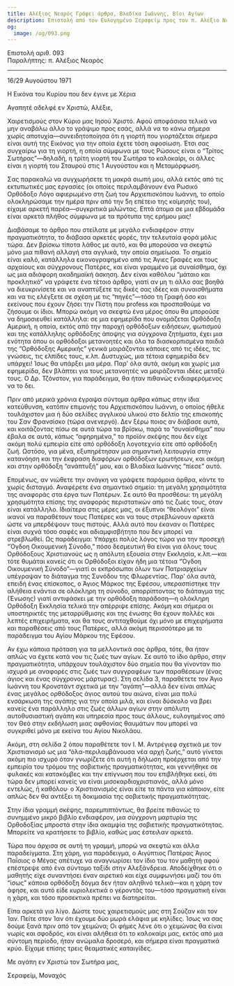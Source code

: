```yaml
---
title: Αλέξιος Νεαρός Γράφει άρθρα, Βλαδίκα Ιωάννης, Βίοι Αγίων
description: Επιστολή από τον Ευλογημένο Σεραφείμ προς τον π. Αλέξιο Νεαρό.
og:
  image: /og/093.png
---
```


<div style={{textAlign:'right', fontFamily:'monospace'}}>Επιστολή αριθ. 093</div>
<div style={{textAlign:'left', fontFamily:'monospace'}}>Παραλήπτης: π. Αλέξιος Νεαρός</div>

---

16/29 Αυγούστου 1971

Η Εικόνα του Κυρίου που δεν έγινε με Χέρια

Αγαπητέ αδελφέ εν Χριστώ, Αλέξιε,

Χαιρετισμούς στον Κύριο μας Ιησού Χριστό. Αφού αποφάσισα τελικά να μην αναβάλω άλλο το γράψιμο προς εσάς, αλλά να το κάνω σήμερα χωρίς αποτυχία—συνειδητοποίησα ότι η γιορτή που γιορτάζεται σήμερα είναι αυτή της Εικόνας για την οποία έχετε τόση αφοσίωση. Έτσι σας συγχαίρω για τη γιορτή, η οποία σύμφωνα με τους Ρώσους είναι ο “Τρίτος Σωτήρας”—δηλαδή, η τρίτη γιορτή του Σωτήρα το καλοκαίρι, οι άλλες είναι η γιορτή του Σταυρού στις 1 Αυγούστου και η Μεταμόρφωση.

Σας παρακαλώ να συγχωρήσετε τη μακρά σιωπή μου, αλλά εκτός από τις εκτυπωτικές μας εργασίες (οι οποίες περιλαμβάνουν ένα Ρωσικό Ορθόδοξο Λόγο αφιερωμένο στη ζωή του Αρχιεπισκόπου Ιωάννη, το οποίο ολοκληρώσαμε την ημέρα πριν από την 5η επέτειο της κοίμησής του), είχαμε αρκετή παρέα—συγκριτικά μιλώντας. Επτά άτομα σε μια εβδομάδα είναι αρκετά πλήθος σύμφωνα με τα πρότυπα της ερήμου μας!

Διαβάσαμε το άρθρο που στείλατε με μεγάλο ενδιαφέρον· στην πραγματικότητα, το διάβασα αρκετές φορές, την τελευταία φορά μόλις τώρα. Δεν βρίσκω τίποτα λάθος με αυτό, και θα μπορούσα να σκεφτώ μόνο μια πιθανή αλλαγή στα αγγλικά, την οποία σημείωσα. Το σημείο είναι καλό, κατάλληλα εικονογραφημένο από τις Άγιες Γραφές και τους αρχαίους και σύγχρονους Πατέρες, και είναι γραμμένο με συναίσθημα, όχι ως μια αδιάφορη ακαδημαϊκή άσκηση. Δεν είναι καθόλου “μάταιο και προκλητικό” να γράφετε ένα τέτοιο άρθρο, γιατί αν μη τι άλλο σας βοηθά να διευκρινίσετε και να αναπτύξετε τις δικές σας ιδέες και συναισθήματα και να τις ελέγξετε σε σχέση με τις “πηγές”—τόσο τη Γραφή όσο και εκείνους που έχουν ζήσει την Πίστη που profess και προσπαθούμε να ζήσουμε οι ίδιοι. Μπορώ ακόμη να σκεφτώ ένα μέρος όπου θα μπορούσε να δημοσιευθεί κατάλληλα: σε μια εφημερίδα που ονομάζεται Ορθόδοξη Αμερική, η οποία, εκτός από την παροχή ορθόδοξων ειδήσεων, φωτισμού και της κατάλληλης ορθόδοξης άποψης για σύγχρονα ζητήματα, έχει μια ενότητα όπου οι ορθόδοξοι μετανοητές και όλα τα διασκορπισμένα παιδιά της “Ορθόδοξης Αμερικής” γενικά μοιράζονται κάποιες από τις ιδέες, τις γνώσεις, τις ελπίδες τους, κ.λπ. Δυστυχώς, μια τέτοια εφημερίδα δεν υπάρχει! Ίσως θα υπάρξει μια μέρα. Παρ' όλα αυτά, ακόμη και χωρίς μια εφημερίδα, δεν βλάπτει για τους μετανοητές να μοιράζονται ιδέες μεταξύ τους. Ο Δρ. Τζόνστον, για παράδειγμα, θα ήταν πιθανώς ενδιαφερόμενος να το δει.

Πριν από μερικά χρόνια έγραψα σύντομα άρθρα κάπως στην ίδια κατεύθυνση, κατόπιν επιμονής του Αρχιεπισκόπου Ιωάννη, ο οποίος ήθελε τουλάχιστον μια ή δύο σελίδες αγγλικού υλικού στο δελτίο της επισκοπής του Σαν Φρανσίσκο (τώρα ανενεργό). Δεν ξέρω ποιος αν διάβασε αυτά, και κοιτάζοντας πίσω σε αυτά τώρα τα βρίσκω, παρά το “συναίσθημα” που έβαλα σε αυτά, κάπως “αφηρημένα,” το προϊόν σκέψης που δεν είχε ακόμη πολύ εμπειρία είτε από ορθόδοξη λογοτεχνία είτε από ορθόδοξη ζωή. Ωστόσο, για μένα, εξυπηρέτησαν μια σημαντική λειτουργία στην κατανόηση και την έκφραση διαφόρων ορθόδοξων ερωτήσεων, και ακόμη και στην ορθόδοξη “ανάπτυξή” μου, και ο Βλαδίκα Ιωάννης “πίεσε” αυτό.

Επομένως, αν νιώθετε την ανάγκη να γράψετε παρόμοια άρθρα, κάντε το χωρίς δισταγμό. Αναφέρετε ένα σημαντικό σημείο: τη μεγάλη χρησιμότητα της αναφοράς στα έργα των Πατέρων. Σε αυτό θα προσθέσω: τη μεγάλη χρησιμότητα επίσης της αναφοράς περιστατικών από τις ζωές τους, όταν είναι κατάλληλο. Ιδιαίτερα στις μέρες μας, οι έξυπνοι “θεολόγοι” είναι ικανοί να παραθέτουν τους Πατέρες και να τους στρεβλώνουν αρκετά ώστε να μπερδέψουν τους πιστούς. Αλλά αυτό που έκαναν οι Πατέρες είναι συχνά τόσο σαφές και αδιαμφισβήτητο που δεν μπορεί να στρεβλωθεί. Ως παράδειγμα: Υπάρχει πολύς λόγος τώρα για την προσεχή “Όγδοη Οικουμενική Σύνοδο,” πόσο δεσμευτική θα είναι για όλους τους Ορθόδοξους Χριστιανούς ως η απόλυτη εξουσία στην Εκκλησία, κ.λπ.—και τότε θυμάται κανείς ότι οι Ορθόδοξοι είχαν ήδη μια τέτοια “Όγδοη Οικουμενική Σύνοδο”—γιατί οι εκπρόσωποι όλων των Πατριαρχείων υπέγραψαν το διάταγμα της Συνόδου της Φλωρεντίας. Παρ' όλα αυτά, επειδή ένας επίσκοπος, ο Άγιος Μάρκος της Εφέσου, υπερασπίστηκε την αλήθεια ενάντια σε ολόκληρη τη σύνοδο, απορρίπτοντας το διάταγμα της (Ένωσης) γιατί αντιφάσκει με την ορθόδοξη παράδοση—η ολόκληρη Ορθόδοξη Εκκλησία τελικά την απέρριψε επίσης. Ακόμη και σήμερα οι υποστηρικτές της μεταρρύθμισης και της ένωσης θα έχουν πολλές και λεπτές επιχειρήματα, και θα τους αντιταχθούμε όχι μόνο με επιχειρήματα και παραθέσεις από τους Πατέρες, αλλά ακόμη περισσότερο με το παράδειγμα του Αγίου Μάρκου της Εφέσου.

Αν έχω κάποια πρόταση για τα μελλοντικά σας άρθρα, τότε, θα ήταν απλώς να έχετε κατά νου τις ζωές των αγίων. Σε αυτό το ίδιο άρθρο, στην πραγματικότητα, υπάρχουν τουλάχιστον δύο σημεία που θα γίνονταν πιο ισχυρά με αναφορές στις ζωές των συγγραφέων των παραθέσεων (ένας άγιος και ένας σύγχρονος μάρτυρας). Στη σελίδα 3, παραθέτετε τον Άγιο Ιωάννη του Κρονστάντ σχετικά με την “αγάπη”—αλλά δεν είναι απλώς ένας μεγάλος ορθόδοξος άγιος αυτού του αιώνα, είναι μια πολύ ενσάρκωση της αγάπης για την οποία μιλά, και είναι δύσκολο να βρει κανείς ένα παράλληλο στις ζωές άλλων αγίων στην απόλυτη αυτοθυσιαστική αγάπη και υπηρεσία προς τους άλλους, ευλογημένος από τον Θεό στην εκδήλωση μιας αφθονίας θαυμάτων που μπορεί να συγκριθεί μόνο με εκείνα του Αγίου Νικολάου.

Ακόμη, στη σελίδα 2 όπου παραθέτετε τον Ι. Μ. Αντρέγιεφ σχετικά με τον Χριστιανισμό ως μια “όλα-περιλαμβάνουσα νέα αρχή ζωής,” αυτό γίνεται ακόμη πιο ισχυρό όταν γνωρίζετε ότι αυτή η δήλωση προέρχεται από την εμπειρία του τρόμου της σοβιετικής πραγματικότητας, και γεννήθηκε σε φυλακές και κατακόμβες και την επίγνωση που του επιβλήθηκε εκεί, ότι τώρα δεν μπορεί κανείς να είναι μισοκαρδιοχριστιανός, αλλά μόνο εντελώς, ή καθόλου· ο Χριστιανισμός είναι είτε τα πάντα για κάποιον, είτε απλώς δεν θα αντέξει τη δοκιμασία της σοβιετικής πραγματικότητας.

Στην ίδια γραμμή σκέψης, παρεμπιπτόντως, θα βρείτε πιθανώς το συνημμένο μικρό βιβλίο ενδιαφέρον, μια σύγχρονη μαρτυρία της Ορθοδοξίας μπροστά στην ίδια ακαμψία της σοβιετικής πραγματικότητας. Μπορείτε να κρατήσετε το βιβλίο, καθώς μας έστειλαν αρκετά.

Τώρα που άρχισα σε αυτή τη γραμμή, μπορώ να σκεφτώ και άλλα παραδείγματα. Στη χάρη, για παράδειγμα, ο Αιγύπτιος Πατέρας Άγιος Παΐσιος ο Μέγας απέτυχε να αναγνωρίσει τον ίδιο του τον μαθητή αφού επέστρεψε από ένα σύντομο ταξίδι στην Αλεξάνδρεια. Αποδείχθηκε ότι ο μαθητής είχε συναντήσει έναν αιρετικό και είχε συμφωνήσει μαζί του ότι “ίσως” κάποια ορθόδοξη δόγμα δεν ήταν αληθινό τελικά—και η χάρη τον άφησε, και αυτό είδε κυριολεκτικά ο γέροντάς του—τόσο πραγματική είναι η χάρη, και τόσο προσεκτικά πρέπει να διατηρείται.

Είπα αρκετά για λίγο. Δώστε τους χαιρετισμούς μας στη Σούζαν και τον Ίαν. Πείτε στον Ίαν ότι έχουμε δύο μωρά ελάφια με κηλίδες. Ίσως να σας δούμε ξανά πριν από τον χειμώνα; Οι φήμες λένε ότι ο χειμώνας θα είναι νωρίς και σφοδρός, και είναι αλήθεια ότι το καλοκαίρι μας, εκτός από μια σύντομη περίοδο, ήταν ανώμαλα δροσερό, και σήμερα είναι πραγματικά κρύο. Είχαμε επίσης τρεις θεαματικές καταιγίδες.

Με αγάπη εν Χριστώ τον Σωτήρα μας,

Σεραφείμ, Μοναχός